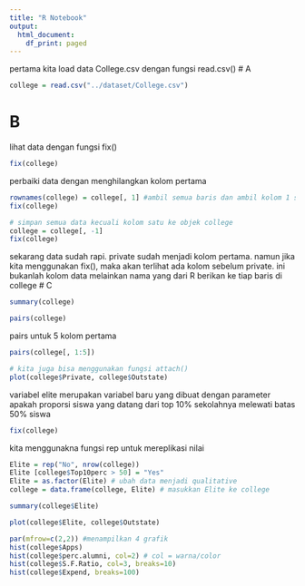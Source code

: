 ```yaml
---
title: "R Notebook"
output:
  html_document:
    df_print: paged
---
```

pertama kita load data College.csv dengan fungsi read.csv()
# A
```r
college = read.csv("../dataset/College.csv")
```

# B
lihat data dengan fungsi fix()
```r
fix(college)
```

perbaiki data dengan menghilangkan kolom pertama
```r
rownames(college) = college[, 1] #ambil semua baris dan ambil kolom 1 saja
fix(college)
```
```r
# simpan semua data kecuali kolom satu ke objek college
college = college[, -1] 
fix(college)
```
sekarang data sudah rapi. private sudah menjadi kolom pertama. namun jika kita menggunakan fix(), maka akan terlihat ada kolom sebelum private. ini bukanlah kolom data melainkan nama yang dari R berikan ke tiap baris di college
# C
```r
summary(college)
```
```r
pairs(college)
```
pairs untuk 5 kolom pertama
```r
pairs(college[, 1:5])
```
```r
# kita juga bisa menggunakan fungsi attach()
plot(college$Private, college$Outstate) 
```
variabel elite merupakan variabel baru yang dibuat dengan parameter apakah proporsi siswa yang datang dari top 10% sekolahnya melewati batas 50% siswa
```r
fix(college)
```
kita menggunakna fungsi rep untuk mereplikasi nilai
```r
Elite = rep("No", nrow(college))
Elite [college$Top10perc > 50] = "Yes"
Elite = as.factor(Elite) # ubah data menjadi qualitative
college = data.frame(college, Elite) # masukkan Elite ke college
```
```r
summary(college$Elite)
```
```r
plot(college$Elite, college$Outstate)
```
```r
par(mfrow=c(2,2)) #menampilkan 4 grafik
hist(college$Apps)
hist(college$perc.alumni, col=2) # col = warna/color
hist(college$S.F.Ratio, col=3, breaks=10)
hist(college$Expend, breaks=100)
```


